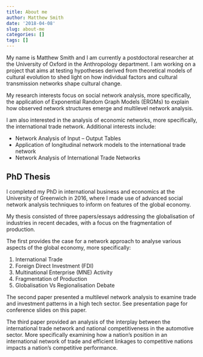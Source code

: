 ```yaml
---
title: About me
author: Matthew Smith
date: '2018-04-08'
slug: about-me
categories: []
tags: []
---
```

My name is Matthew Smith and I am currently a postdoctoral researcher at the University of Oxford in the Anthropology department. I am working on a project that aims at testing hypotheses derived from theoretical models of cultural evolution to shed light on how individual factors and cultural transmission networks shape cultural change.

My research interests focus on social network analysis, more specifically, the application of Exponential Random Graph Models (ERGMs) to explain how observed network structures emerge and multilevel network analysis.

I am also interested in the analysis of economic networks, more specifically, the international trade network. Additional interests include:

- Network Analysis of Input – Output Tables
- Application of longitudinal network models to the international trade network
 - Network Analysis of International Trade Networks 


## PhD Thesis
I completed my PhD in international business and economics at the University of Greenwich in 2016, where I made use of advanced social network analysis techniques to inform on features of the global economy.

My thesis consisted of three papers/essays addressing the globalisation of industries in recent decades, with a focus on the fragmentation of production.

The first provides the case for a network approach to analyse various aspects of the global economy, more specifically:

1. International Trade
2. Foreign Direct Investment (FDI)
3. Multinational Enterprise (MNE) Activity
4. Fragmentation of Production
5. Globalisation Vs Regionalisation Debate

The second paper presented a multilevel network analysis to examine trade and investment patterns in a high tech sector. See presentation page for conference slides on this paper.

The third paper provided an analysis of the interplay between the international trade network and national competitiveness in the automotive sector. More specifically examining how a nation’s position in an international network of trade and efficient linkages to competitive nations impacts a nation’s competitive performance.


